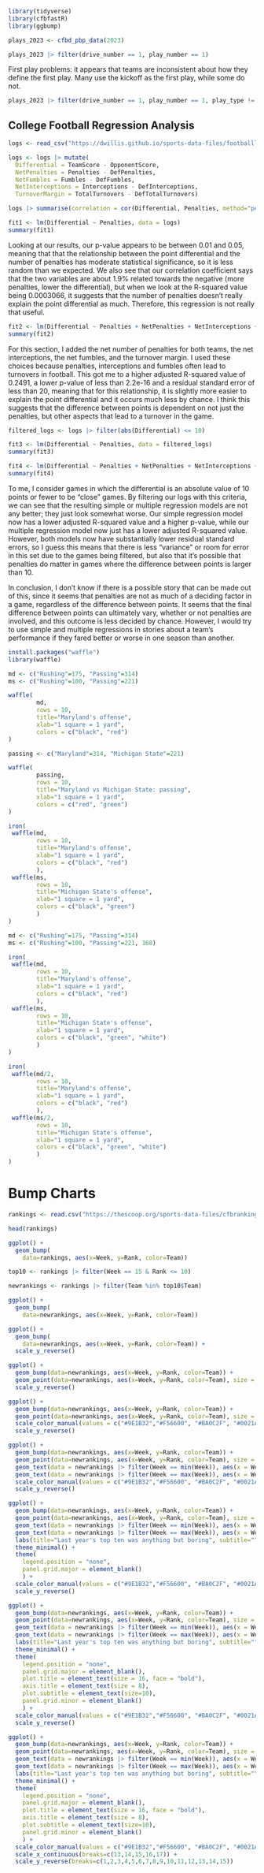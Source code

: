 ```r
library(tidyverse)
library(cfbfastR)
library(ggbump)
```

```r
plays_2023 <- cfbd_pbp_data(2023)
```

```r
plays_2023 |> filter(drive_number == 1, play_number == 1)
```

First play problems: it appears that teams are inconsistent about how they define the first play. Many use the kickoff as the first play, while some do not. 

```r
plays_2023 |> filter(drive_number == 1, play_number == 1, play_type != 'Kickoff') |> distinct(home, play_type)
```

## College Football Regression Analysis

```r
logs <- read_csv("https://dwillis.github.io/sports-data-files/footballlogs1122.csv")
```

```r
logs <- logs |> mutate(
  Differential = TeamScore - OpponentScore,
  NetPenalties = Penalties - DefPenalties,
  NetFumbles = Fumbles - DefFumbles,
  NetInterceptions = Interceptions - DefInterceptions,
  TurnoverMargin = TotalTurnovers - DefTotalTurnovers)
```

```r
logs |> summarise(correlation = cor(Differential, Penalties, method="pearson"))
```

```r
fit1 <- lm(Differential ~ Penalties, data = logs)
summary(fit1)
```
Looking at our results, our p-value appears to be between 0.01 and 0.05, meaning that that the relationship between the point differential and the number of penalties has moderate statistical significance, so it is less random than we expected. We also see that our correlation coefficient says that the two variables are about 1.9% related towards the negative (more penalties, lower the differential), but when we look at the R-squared value being 0.0003066, it suggests that the number of penalties doesn't really explain the point differential as much. Therefore, this regression is not really that useful.

```r
fit2 <- lm(Differential ~ Penalties + NetPenalties + NetInterceptions + NetFumbles + TurnoverMargin, data = logs)
summary(fit2)
```
For this section, I added the net number of penalties for both teams, the net interceptions, the net fumbles, and the turnover margin. I used these choices because penalties, interceptions and fumbles often lead to turnovers in football. This got me to a higher adjusted R-squared value of 0.2491, a lower p-value of less than 2.2e-16 and a residual standard error of less than 20, meaning that for this relationship, it is slightly more easier to explain the point differential and it occurs much less by chance. I think this suggests that the difference between points is dependent on not just the penalties, but other aspects that lead to a turnover in the game.

```r
filtered_logs <- logs |> filter(abs(Differential) <= 10)
```

```r
fit3 <- lm(Differential ~ Penalties, data = filtered_logs)
summary(fit3)
```

```r
fit4 <- lm(Differential ~ Penalties + NetPenalties + NetInterceptions + NetFumbles + TurnoverMargin, data = filtered_logs)
summary(fit4)
```

To me, I consider games in which the differential is an absolute value of 10 points or fewer to be "close" games. By filtering our logs with this criteria, we can see that the resulting simple or multiple regression models are not any better; they just look somewhat worse. Our simple regression model now has a lower adjusted R-squared value and a higher p-value, while our multiple regression model now just has a lower adjusted R-squared value. However, both models now have substantially lower residual standard errors, so I guess this means that there is less "variance" or room for error in this set due to the games being filtered, but also that it's possible that penalties do matter in games where the difference between points is larger than 10.

In conclusion, I don't know if there is a possible story that can be made out of this, since it seems that penalties are not as much of a deciding factor in a game, regardless of the difference between points. It seems that the final difference between points can ultimately vary, whether or not penalties are involved, and this outcome is less decided by chance. However, I would try to use simple and multiple regressions in stories about a team's performance if they fared better or worse in one season than another.

```r
install.packages("waffle")
library(waffle)
```
```r
md <- c("Rushing"=175, "Passing"=314)
ms <- c("Rushing"=100, "Passing"=221)

waffle(
        md, 
        rows = 10, 
        title="Maryland's offense", 
        xlab="1 square = 1 yard", 
        colors = c("black", "red")
)
```
```r
passing <- c("Maryland"=314, "Michigan State"=221)

waffle(
        passing, 
        rows = 10, 
        title="Maryland vs Michigan State: passing", 
        xlab="1 square = 1 yard", 
        colors = c("red", "green")
)
```

```r
iron(
 waffle(md, 
        rows = 10, 
        title="Maryland's offense", 
        xlab="1 square = 1 yard", 
        colors = c("black", "red")
        ),
 waffle(ms, 
        rows = 10, 
        title="Michigan State's offense", 
        xlab="1 square = 1 yard", 
        colors = c("black", "green")
        )
)
```

```r
md <- c("Rushing"=175, "Passing"=314)
ms <- c("Rushing"=100, "Passing"=221, 168)

iron(
 waffle(md, 
        rows = 10, 
        title="Maryland's offense", 
        xlab="1 square = 1 yard", 
        colors = c("black", "red")
        ),
 waffle(ms, 
        rows = 10, 
        title="Michigan State's offense", 
        xlab="1 square = 1 yard",
        colors = c("black", "green", "white")
        )
)
```
```r
iron(
 waffle(md/2, 
        rows = 10, 
        title="Maryland's offense", 
        xlab="1 square = 1 yard", 
        colors = c("black", "red")
        ),
 waffle(ms/2, 
        rows = 10, 
        title="Michigan State's offense", 
        xlab="1 square = 1 yard",
        colors = c("black", "green", "white")
        )
)
```

# Bump Charts

```r
rankings <- read.csv("https://thescoop.org/sports-data-files/cfbranking22.csv")

head(rankings)
```

```r
ggplot() + 
  geom_bump(
    data=rankings, aes(x=Week, y=Rank, color=Team))
```

```r
top10 <- rankings |> filter(Week == 15 & Rank <= 10)

newrankings <- rankings |> filter(Team %in% top10$Team)

ggplot() + 
  geom_bump(
    data=newrankings, aes(x=Week, y=Rank, color=Team))
```

```r
ggplot() + 
  geom_bump(
    data=newrankings, aes(x=Week, y=Rank, color=Team)) + 
  scale_y_reverse()
```

```r
ggplot() + 
  geom_bump(data=newrankings, aes(x=Week, y=Rank, color=Team)) + 
  geom_point(data=newrankings, aes(x=Week, y=Rank, color=Team), size = 4) +
  scale_y_reverse() 
```

```r
ggplot() + 
  geom_bump(data=newrankings, aes(x=Week, y=Rank, color=Team)) + 
  geom_point(data=newrankings, aes(x=Week, y=Rank, color=Team), size = 4) + 
  scale_color_manual(values = c("#9E1B32","#F56600", "#BA0C2F", "#0021A5", "#ffcb05", "#BB0000", "#4d1979","#FF8200", "#990000", "#CC0000")) +
  scale_y_reverse() 
```

```r
ggplot() + 
  geom_bump(data=newrankings, aes(x=Week, y=Rank, color=Team)) + 
  geom_point(data=newrankings, aes(x=Week, y=Rank, color=Team), size = 4) +   
  geom_text(data = newrankings |> filter(Week == min(Week)), aes(x = Week - .2, y=Rank, label = Team), size = 3, hjust = 1) +
  geom_text(data = newrankings |> filter(Week == max(Week)), aes(x = Week + .2, y=Rank, label = Team), size = 3, hjust = 0) +
  scale_color_manual(values = c("#9E1B32","#F56600", "#BA0C2F", "#0021A5", "#ffcb05", "#BB0000", "#4d1979","#FF8200", "#990000", "#CC0000")) +
  scale_y_reverse() 
```

```r
ggplot() + 
  geom_bump(data=newrankings, aes(x=Week, y=Rank, color=Team)) + 
  geom_point(data=newrankings, aes(x=Week, y=Rank, color=Team), size = 4) +   
  geom_text(data = newrankings |> filter(Week == min(Week)), aes(x = Week - .2, y=Rank, label = Team), size = 3, hjust = 1) +
  geom_text(data = newrankings |> filter(Week == max(Week)), aes(x = Week + .2, y=Rank, label = Team), size = 3, hjust = 0) +
  labs(title="Last year's top ten was anything but boring", subtitle="", y= "Rank", x = "Week") +
  theme_minimal() +
  theme(
    legend.position = "none",
    panel.grid.major = element_blank()
    ) +
  scale_color_manual(values = c("#9E1B32","#F56600", "#BA0C2F", "#0021A5", "#ffcb05", "#BB0000", "#4d1979","#FF8200", "#990000", "#CC0000")) +
  scale_y_reverse() 
```

```r
ggplot() + 
  geom_bump(data=newrankings, aes(x=Week, y=Rank, color=Team)) + 
  geom_point(data=newrankings, aes(x=Week, y=Rank, color=Team), size = 4) +   
  geom_text(data = newrankings |> filter(Week == min(Week)), aes(x = Week - .2, y=Rank, label = Team), size = 3, hjust = 1) +
  geom_text(data = newrankings |> filter(Week == max(Week)), aes(x = Week + .2, y=Rank, label = Team), size = 3, hjust = 0) +
  labs(title="Last year's top ten was anything but boring", subtitle="", y= "Rank", x = "Week") +
  theme_minimal() +
  theme(
    legend.position = "none",
    panel.grid.major = element_blank(),
    plot.title = element_text(size = 16, face = "bold"),
    axis.title = element_text(size = 8), 
    plot.subtitle = element_text(size=10), 
    panel.grid.minor = element_blank()
    ) +
  scale_color_manual(values = c("#9E1B32","#F56600", "#BA0C2F", "#0021A5", "#ffcb05", "#BB0000", "#4d1979","#FF8200", "#990000", "#CC0000")) +
  scale_y_reverse() 
```

```r
ggplot() + 
  geom_bump(data=newrankings, aes(x=Week, y=Rank, color=Team)) + 
  geom_point(data=newrankings, aes(x=Week, y=Rank, color=Team), size = 4) +   
  geom_text(data = newrankings |> filter(Week == min(Week)), aes(x = Week - .2, y=Rank, label = Team), size = 3, hjust = 1) +
  geom_text(data = newrankings |> filter(Week == max(Week)), aes(x = Week + .2, y=Rank, label = Team), size = 3, hjust = 0) +
  labs(title="Last year's top ten was anything but boring", subtitle="", y= "Rank", x = "Week") +
  theme_minimal() +
  theme(
    legend.position = "none",
    panel.grid.major = element_blank(),
    plot.title = element_text(size = 16, face = "bold"),
    axis.title = element_text(size = 8), 
    plot.subtitle = element_text(size=10), 
    panel.grid.minor = element_blank()
    ) +
  scale_color_manual(values = c("#9E1B32","#F56600", "#BA0C2F", "#0021A5", "#ffcb05", "#BB0000", "#4d1979","#FF8200", "#990000", "#CC0000")) +
  scale_x_continuous(breaks=c(13,14,15,16,17)) + 
  scale_y_reverse(breaks=c(1,2,3,4,5,6,7,8,9,10,11,12,13,14,15))
```

